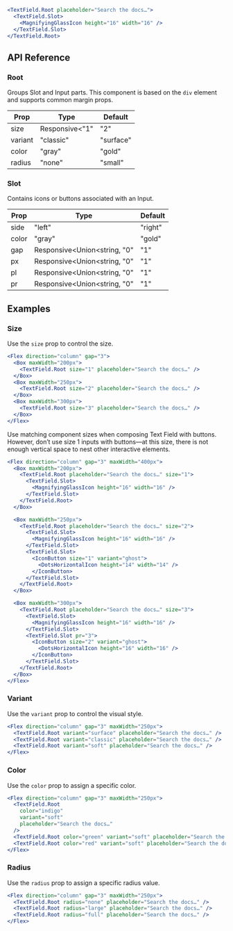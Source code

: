 ```jsx live=true
<TextField.Root placeholder="Search the docs…">
  <TextField.Slot>
    <MagnifyingGlassIcon height="16" width="16" />
  </TextField.Slot>
</TextField.Root>
```

## API Reference

### Root

Groups Slot and Input parts. This component is based on the `div` element and supports common margin props.

| Prop | Type | Default |
| --- | --- | --- |
| size | Responsive<"1" | "2" | "3"> | "2" |
| variant | "classic" | "surface" | "soft" | "surface" |
| color | "gray" | "gold" | "bronze" | "brown" | "yellow" | "amber" | "orange" | "tomato" | "red" | "ruby" | "crimson" | "pink" | "plum" | "purple" | "violet" | "iris" | "indigo" | "blue" | "cyan" | "teal" | "jade" | "green" | "grass" | "lime" | "mint" | "sky" |  |
| radius | "none" | "small" | "medium" | "large" | "full" |  |


### Slot

Contains icons or buttons associated with an Input.

| Prop | Type | Default |
| --- | --- | --- |
| side | "left" | "right" |  |
| color | "gray" | "gold" | "bronze" | "brown" | "yellow" | "amber" | "orange" | "tomato" | "red" | "ruby" | "crimson" | "pink" | "plum" | "purple" | "violet" | "iris" | "indigo" | "blue" | "cyan" | "teal" | "jade" | "green" | "grass" | "lime" | "mint" | "sky" |  |
| gap | Responsive<Union<string, "0" | "1" | "2" | "3" | "4" | "5" | "6" | "7" | "8" | "9">> |  |
| px | Responsive<Union<string, "0" | "1" | "2" | "3" | "4" | "5" | "6" | "7" | "8" | "9">> |  |
| pl | Responsive<Union<string, "0" | "1" | "2" | "3" | "4" | "5" | "6" | "7" | "8" | "9">> |  |
| pr | Responsive<Union<string, "0" | "1" | "2" | "3" | "4" | "5" | "6" | "7" | "8" | "9">> |  |


## Examples

### Size

Use the `size` prop to control the size.

```jsx live=true
<Flex direction="column" gap="3">
  <Box maxWidth="200px">
    <TextField.Root size="1" placeholder="Search the docs…" />
  </Box>
  <Box maxWidth="250px">
    <TextField.Root size="2" placeholder="Search the docs…" />
  </Box>
  <Box maxWidth="300px">
    <TextField.Root size="3" placeholder="Search the docs…" />
  </Box>
</Flex>
```

Use matching component sizes when composing Text Field with buttons. However, don’t use size 1 inputs with buttons—at this size, there is not enough vertical space to nest other interactive elements.

```jsx live=true
<Flex direction="column" gap="3" maxWidth="400px">
  <Box maxWidth="200px">
    <TextField.Root placeholder="Search the docs…" size="1">
      <TextField.Slot>
        <MagnifyingGlassIcon height="16" width="16" />
      </TextField.Slot>
    </TextField.Root>
  </Box>

  <Box maxWidth="250px">
    <TextField.Root placeholder="Search the docs…" size="2">
      <TextField.Slot>
        <MagnifyingGlassIcon height="16" width="16" />
      </TextField.Slot>
      <TextField.Slot>
        <IconButton size="1" variant="ghost">
          <DotsHorizontalIcon height="14" width="14" />
        </IconButton>
      </TextField.Slot>
    </TextField.Root>
  </Box>

  <Box maxWidth="300px">
    <TextField.Root placeholder="Search the docs…" size="3">
      <TextField.Slot>
        <MagnifyingGlassIcon height="16" width="16" />
      </TextField.Slot>
      <TextField.Slot pr="3">
        <IconButton size="2" variant="ghost">
          <DotsHorizontalIcon height="16" width="16" />
        </IconButton>
      </TextField.Slot>
    </TextField.Root>
  </Box>
</Flex>
```

### Variant

Use the `variant` prop to control the visual style.

```jsx live=true
<Flex direction="column" gap="3" maxWidth="250px">
  <TextField.Root variant="surface" placeholder="Search the docs…" />
  <TextField.Root variant="classic" placeholder="Search the docs…" />
  <TextField.Root variant="soft" placeholder="Search the docs…" />
</Flex>
```

### Color

Use the `color` prop to assign a specific color.

```jsx live=true
<Flex direction="column" gap="3" maxWidth="250px">
  <TextField.Root
    color="indigo"
    variant="soft"
    placeholder="Search the docs…"
  />
  <TextField.Root color="green" variant="soft" placeholder="Search the docs…" />
  <TextField.Root color="red" variant="soft" placeholder="Search the docs…" />
</Flex>
```

### Radius

Use the `radius` prop to assign a specific radius value.

```jsx live=true
<Flex direction="column" gap="3" maxWidth="250px">
  <TextField.Root radius="none" placeholder="Search the docs…" />
  <TextField.Root radius="large" placeholder="Search the docs…" />
  <TextField.Root radius="full" placeholder="Search the docs…" />
</Flex>
```
